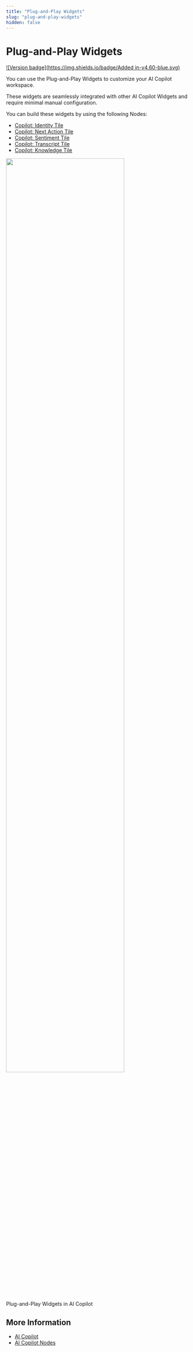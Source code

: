```yaml
---
title: "Plug-and-Play Widgets"
slug: "plug-and-play-widgets"
hidden: false
---
```


# Plug-and-Play Widgets

[![Version badge](https://img.shields.io/badge/Added in-v4.60-blue.svg)](../release-notes/4.60.md)

You can use the Plug-and-Play Widgets to customize your AI Copilot workspace.

These widgets are seamlessly integrated with other AI Copilot Widgets and require minimal manual configuration.

You can build these widgets by using the following Nodes:

- [Copilot: Identity Tile](../ai/build/node-reference/ai-copilot/identity-tile.md)
- [Copilot: Next Action Tile](../ai/build/node-reference/ai-copilot/next-action-tile.md)
- [Copilot: Sentiment Tile](../ai/build/node-reference/ai-copilot/sentiment-tile.md)
- [Copilot: Transcript Tile](../ai/build/node-reference/ai-copilot/transcript-tile.md)
- [Copilot: Knowledge Tile](../ai/build/node-reference/ai-copilot/knowledge-tile.md)

<Frame>
  <img class="image-center" src="../../../_assets/ai-copilot/plug-and-play-widgets.png" width="80%"/>
  <figcaption> Plug-and-Play Widgets in AI Copilot</figcaption>
</Frame>

## More Information

- [AI Copilot](overview.md)
- [AI Copilot Nodes](../ai/build/node-reference/ai-copilot/overview.md)

